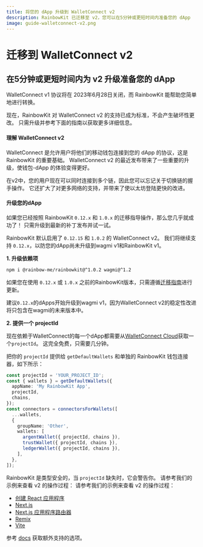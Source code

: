 ```yaml
---
title: 将您的 dApp 升级到 WalletConnect v2
description: RainbowKit 已迁移至 v2，您可以在5分钟或更短时间内准备您的 dApp
image: guide-walletconnect-v2.png
---
```


# 迁移到 WalletConnect v2

## 在5分钟或更短时间内为 v2 升级准备您的 dApp

WalletConnect v1 协议将在 2023年6月28日关闭，而 RainbowKit 能帮助您简单地进行转换。

现在，RainbowKit 对 WalletConnect v2 的支持已成为标准，不会产生破坏性更改。 只需升级并参考下面的指南以获取更多详细信息。 

#### 理解 WalletConnect v2

WalletConnect 是允许用户将他们的移动钱包连接到您的 dApp 的协议，这是 RainbowKit 的重要基础。 WalletConnect v2 的最近发布带来了一些重要的升级，使钱包-dApp 的体验变得更好。

在v2中，您的用户现在可以同时连接到多个链，因此您可以忘记关于切换链的握手操作。 它还扩大了对更多网络的支持，并带来了使以太坊登陆更快的改进。 

#### 升级您的dApp

如果您已经按照 RainbowKit `0.12.x` 和 `1.0.x` 的迁移指导操作，那么您几乎就成功了！ 只需升级到最新的补丁发布并试一试。 

RainbowKit 默认启用了 `0.12.15` 和 `1.0.2` 的 WalletConnect v2。 我们将继续支持 `0.12.x`，以防您的dApp尚未升级到wagmi v1和RainbowKit v1。 

**1. 升级依赖项**

```bash
npm i @rainbow-me/rainbowkit@^1.0.2 wagmi@^1.2
```

如果您在使用 `0.12.x` 或 `1.0.x` 之前的RainbowKit版本，只需遵循[迁移指南](/docs/migration-guide)进行更新。

建议`0.12.x`的dApps开始升级到wagmi v1，因为WalletConnect v2的稳定性改进将只包含在wagmi的未来版本中。

**2. 提供一个 projectId**

现在依赖于WalletConnect的每一个dApp都需要从[WalletConnect Cloud](https://cloud.walletconnect.com/)获取一个`projectId`。 这完全免费，只需要几分钟。 

把你的 `projectId` 提供给 `getDefaultWallets` 和单独的 RainbowKit 钱包连接器，如下所示：

```ts
const projectId = 'YOUR_PROJECT_ID';
const { wallets } = getDefaultWallets({
  appName: 'My RainbowKit App',
  projectId,
  chains,
});
const connectors = connectorsForWallets([
  ...wallets,
  {
    groupName: 'Other',
    wallets: [
      argentWallet({ projectId, chains }),
      trustWallet({ projectId, chains }),
      ledgerWallet({ projectId, chains }),
    ],
  },
]);
```

RainbowKit 是类型安全的，当 `projectId` 缺失时，它会警告你。 请参考我们的示例来查看 v2 的操作过程： 请参考我们的示例来查看 v2 的操作过程：

- [创建 React 应用程序](https://codesandbox.io/p/sandbox/github/rainbow-me/rainbowkit/tree/main/examples/with-create-react-app)
- [Next.js](https://codesandbox.io/p/sandbox/github/rainbow-me/rainbowkit/tree/main/examples/with-next)
- [Next.js 应用程序路由器](https://codesandbox.io/p/sandbox/github/rainbow-me/rainbowkit/tree/main/examples/with-next-app)
- [Remix](https://codesandbox.io/p/sandbox/github/rainbow-me/rainbowkit/tree/main/examples/with-remix)
- [Vite](https://codesandbox.io/p/sandbox/github/rainbow-me/rainbowkit/tree/main/examples/with-vite)

参考 [docs](https://www.rainbowkit.com/docs/custom-wallet-list#walletconnect) 获取额外支持的选项。
